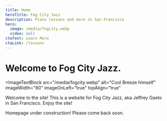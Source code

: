 ```yaml
---
title: Home
heroTitle: Fog City Jazz
description: Piano lessons and more in San Francisco
hero:
  image: /media/fogcity.webp
  video: null
ctaText: Learn More
ctaLink: /lessons
---
```


# Welcome to **Fog City Jazz**.

<ImageTextBlock
  src="/media/fogcity.webp"
  alt="Cool Breeze himself"
  imageWidth="60"
  imageOnLeft="true"
  topAlign="true"
>
  Welcome to the site! This is a website for Fog City Jazz, aka Jeffrey Gaeto in
  San Francisco. Enjoy the site!
</ImageTextBlock>

Homepage under construction! Please come back soon.
